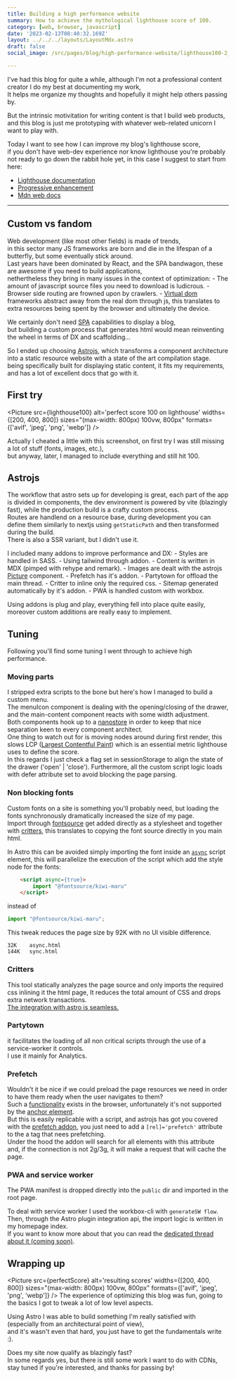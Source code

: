 ```yaml
---
title: Building a high performance website
summary: How to achieve the mythological lighthouse score of 100.
category: [web, browser, javascript]
date: '2023-02-13T08:40:32.169Z'
layout: ../../../layouts/LayoutMdx.astro
draft: false
social_image: /src/pages/blog/high-performance-website/lighthouse100-2_1.png

---
```



I've had this blog for quite a while, although I'm not a professional content creator I do my best at documenting my work,  
It helps me organize my thoughts and hopefully it might help others passing by.

But the intrinsic motivitation for writing content is that I build web products,  
and this blog is just me prototyping with whatever web-related unicorn I want to play with.

Today I want to see how I can improve my blog's lighthouse score,  
if you don't have web-dev experience nor know lighthouse you're probably not ready to go down the rabbit hole yet, 
in this case I suggest to start from here:
  - [Lighthouse documentation](https://developer.chrome.com/docs/lighthouse/overview/)
  - [Progressive enhancement](https://developer.mozilla.org/en-US/docs/Glossary/Progressive_Enhancement)
  - [Mdn web docs](https://developer.mozilla.org/en-US/docs/Learn)

---

## Custom vs fandom

Web development (like most other fields) is made of trends,  
in this sector many JS frameworks are born and die in the lifespan of a butterfly, but some eventually stick around.  
Last years have been dominated by React, and the SPA bandwagon, these are awesome if you need to build applications,  
nethertheless they bring in many issues in the context of optimization:
    - The amount of javascript source files you need to download is ludicrous.
    - Browser side routing are frowned upon by crawlers.
    - [Virtual dom](https://reactjs.org/docs/faq-internals.html) frameworks abstract away from the real dom through js, this translates to extra resources being spent by the browser and ultimately the device.

We certainly don't need [SPA](https://en.wikipedia.org/wiki/Single-page_application) capabilities to display a blog,  
but building a custom process that generates html would mean reinventing the wheel in terms of DX and scaffolding...  

So I ended up choosing [Astrojs](https://astro.build/),
which transforms a component architecture into a static resource website with a state of the art compilation stage.  
being specifically built for displaying static content, it fits my requirements, and has a lot of excellent docs that go with it.


## First try

<Picture src={lighthouse100} alt='perfect score 100 on lighthouse' widths={[200, 400, 800]} sizes="(max-width: 800px) 100vw, 800px" formats={['avif', 'jpeg', 'png', 'webp']} />

Actually I cheated a little with this screenshot, on first try I was still missing a lot of stuff (fonts, images, etc.),  
but anyway, later, I managed to include everything and still hit 100.

## Astrojs
The workflow that astro sets up for developing is great, each part of the app is divided in components, the dev environment is powered by vite (blazingly fast), while the production build is a crafty custom process.  
Routes are handlend on a resource base, during development you can define them similarly to nextjs using `getStaticPath` and then transformed during the build.  
There is also a SSR variant, but I didn't use it.

I included many addons to improve performance and DX:
    - Styles are handled in SASS.
    - Using tailwind through addon.
    - Content is written in MDX (pimped with rehype and remark).
    - Images are dealt with the astrojs [Picture](https://docs.astro.build/en/guides/images/#picture--) component.
    - Prefetch has it's addon.
    - Partytown for offload the main thread.
    - Critter to inline only the required css.
    - Sitemap generated automatically by it's addon.
    - PWA is handled custom with workbox.

Using addons is plug and play, everything fell into place quite easily, moreover custom additions are really easy to implement.


## Tuning
Following you'll find some tuning I went through to achieve high performance.


### Moving parts

I stripped extra scripts to the bone but here's how I managed to build a custom menu.  
The menuIcon component is dealing with the opening/closing of the drawer, and the main-content component reacts with some width adjustment.  
Both components hook up to a [nanostore](https://github.com/nanostores/nanostores) in order to keep that nice separation keen to every component architect.  
One thing to watch out for is moving nodes around during first render, this slows LCP ([Largest Contentful Paint](https://web.dev/optimize-lcp/#:~:text=Largest%20Contentful%20Paint%20(LCP)%20is,is%20rendered%20within%20the%20viewport))
which is an essential metric lighthouse uses to define the score.  
In this regards I just check a flag set in sessionStorage to align the state of the drawer ('open' | 'close').
Furthermore, all the custom script logic loads with defer attribute set to avoid blocking the page parsing.

### Non blocking fonts
Custom fonts on a site is something you'll probably need,
but loading the fonts synchronously dramatically increased the size of my page.  
Import through [fontsource](https://fontsource.org) get added directly as a stylesheet and
together with [critters](https://github.com/GoogleChromeLabs/critters), this translates to copying the font source directly in you main html.

In Astro this can be avoided simply importing the font inside an [`async`](https://developer.mozilla.org/en-US/docs/Web/HTML/Element/script#attr-async) script element,
this will parallelize the execution of the script which add the style node for the fonts:
```html
    <script async={true}>
        import "@fontsource/kiwi-maru"
    </script>
```
instead of 

```js
import "@fontsource/kiwi-maru";
```

This tweak reduces the page size by 92K with no UI visible difference.
```
32K    async.html
144K   sync.html
```
### Critters
This tool statically analyzes the page source and only imports the required css inlining it the html page,
It reduces the total amount of CSS and drops extra network transactions.  
[The integration with astro is seamless.](https://github.com/astro-community/astro-critters#readme)

### Partytown
it facilitates the loading of all non critical scripts through the use of a service-worker it controls.  
I use it mainly for Analytics.

### Prefetch
Wouldn't it be nice if we could preload the page resources we need in order to have them ready when the user navigates to them?  
Such a [functionality](https://developer.mozilla.org/en-US/docs/Web/HTML/Attributes/rel/preload) exists in the browser, unfortunately it's not supported by the [anchor element](https://developer.mozilla.org/en-US/docs/Web/HTML/Element/a).  
But this is easily replicable with a script, and astrojs has got you covered with the [prefetch addon](https://github.com/withastro/astro/tree/main/packages/integrations/prefetch), you just need to add a `[rel]='prefetch'` attribute to the a tag that nees prefetching.  
Under the hood the addon will search for all elements with this attribute and, if the connection is not 2g/3g, it will make a request that will cache the page.  
 
### PWA and service worker
The PWA manifest is dropped directly into the `public` dir and imported in the root page. 

To deal with service worker I used the workbox-cli with `generateSW flow`.  
Then, through the Astro plugin integration api, the import logic is written in my homepage index.  
If you want to know more about that you can read the [dedicated thread about it (coming soon)](https://fcalo.com/).


## Wrapping up
<Picture src={perfectScore} alt='resulting scores' widths={[200, 400, 800]} sizes="(max-width: 800px) 100vw, 800px" formats={['avif', 'jpeg', 'png', 'webp']} />
The experience of optimizing this blog was fun, going to the basics I got to tweak a lot of low level aspects.  

Using Astro I was able to build something I'm really satisfied with (especially from an architectural point of view),   
and it's wasn't even that hard, you just have to get the fundamentals write :).

Does my site now qualify as blazingly fast?  
In some regards yes, but there is still some work I want to do with CDNs,  
stay tuned if you're interested, and thanks for passing by!


